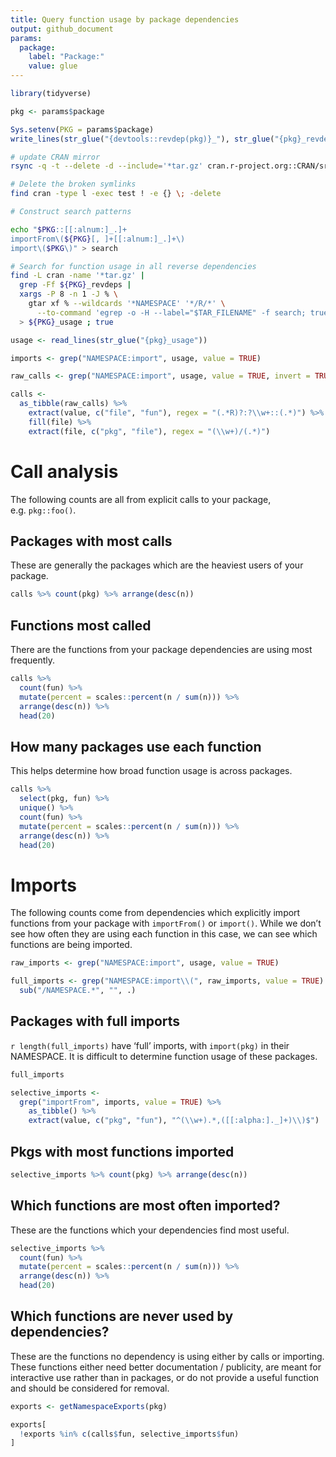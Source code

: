 ```yaml
---
title: Query function usage by package dependencies
output: github_document
params:
  package:
    label: "Package:"
    value: glue
---
```


```r
library(tidyverse)
```

```r
pkg <- params$package

Sys.setenv(PKG = params$package)
write_lines(str_glue("{devtools::revdep(pkg)}_"), str_glue("{pkg}_revdeps"))
```

```bash
# update CRAN mirror
rsync -q -t --delete -d --include='*tar.gz' cran.r-project.org::CRAN/src/contrib/ cran

# Delete the broken symlinks
find cran -type l -exec test ! -e {} \; -delete

# Construct search patterns

echo "$PKG::[[:alnum:]_.]+
importFrom\(${PKG}[, ]+[[:alnum:]_.]+\)
import\($PKG\)" > search

# Search for function usage in all reverse dependencies
find -L cran -name '*tar.gz' |
  grep -Ff ${PKG}_revdeps |
  xargs -P 8 -n 1 -J % \
    gtar xf % --wildcards '*NAMESPACE' '*/R/*' \
      --to-command 'egrep -o -H --label="$TAR_FILENAME" -f search; true' \
  > ${PKG}_usage ; true
```

```r
usage <- read_lines(str_glue("{pkg}_usage"))

imports <- grep("NAMESPACE:import", usage, value = TRUE)

raw_calls <- grep("NAMESPACE:import", usage, value = TRUE, invert = TRUE)

calls <-
  as_tibble(raw_calls) %>%
    extract(value, c("file", "fun"), regex = "(.*R)?:?\\w+::(.*)") %>%
    fill(file) %>%
    extract(file, c("pkg", "file"), regex = "(\\w+)/(.*)")
```

# Call analysis

The following counts are all from explicit calls to your package, e.g. `pkg::foo()`.

## Packages with most calls
These are generally the packages which are the heaviest users of your package.

```r
calls %>% count(pkg) %>% arrange(desc(n))
```

## Functions most called
There are the functions from your package dependencies are using most frequently.

```r
calls %>% 
  count(fun) %>% 
  mutate(percent = scales::percent(n / sum(n))) %>%
  arrange(desc(n)) %>% 
  head(20)
```

## How many packages use each function
This helps determine how broad function usage is across packages.
```r
calls %>%
  select(pkg, fun) %>%
  unique() %>%
  count(fun) %>%
  mutate(percent = scales::percent(n / sum(n))) %>%
  arrange(desc(n)) %>%
  head(20)
```

# Imports

The following counts come from dependencies which explicitly import functions from your package with `importFrom()` or `import()`.  While we don't see how often they are using each function in this case, we can see which functions are being imported.

```r
raw_imports <- grep("NAMESPACE:import", usage, value = TRUE)

full_imports <- grep("NAMESPACE:import\\(", raw_imports, value = TRUE) %>%
  sub("/NAMESPACE.*", "", .)
```

## Packages with full imports

`r length(full_imports)` have 'full' imports, with `import(pkg)` in their NAMESPACE. It is difficult to determine function usage of these packages.

```r
full_imports
```

```r
selective_imports <-
  grep("importFrom", imports, value = TRUE) %>%
    as_tibble() %>%
    extract(value, c("pkg", "fun"), "^(\\w+).*,([[:alpha:]._]+)\\)$")
```

## Pkgs with most functions imported
```r
selective_imports %>% count(pkg) %>% arrange(desc(n))
```

## Which functions are most often imported?

These are the functions which your dependencies find most useful.

```r
selective_imports %>%
  count(fun) %>%
  mutate(percent = scales::percent(n / sum(n))) %>%
  arrange(desc(n)) %>%
  head(20)
```

## Which functions are never used by dependencies?

These are the functions no dependency is using either by calls or importing. These functions either need better documentation / publicity, are meant for interactive use rather than in packages, or do not provide a useful function and should be considered for removal.

```r
exports <- getNamespaceExports(pkg)

exports[
  !exports %in% c(calls$fun, selective_imports$fun)
]
```
